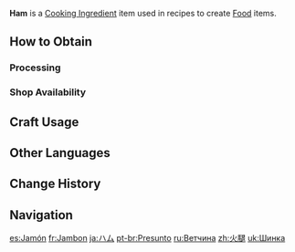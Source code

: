 {{Item Infobox
|id          = 110005
|image       = Item Ham.png
|type        = Cooking Ingredients
|invCategory = Materials
|description = Smoked leg meat. Even the thinnest slice is packed full of flavor.
|quality     = 2
|source1     = [[Processing]]
|source2     = {{Sold By}}
}}
'''Ham''' is a [[Cooking Ingredient]] item used in recipes to create [[Food]] items.

==How to Obtain==
===Processing===
{{Recipe
|type = Processing
|Raw Meat = 2
|Salt = 1
|time = 5
|sort = Raw Meat;Salt
}}

===Shop Availability===
{{Shop Availability}}

==Craft Usage==
{{Craft Usage}}

==Other Languages==
{{Other Languages|default_hidden = 1
|en      = Ham
|zhs     = 火腿
|zhs_rm  = Huǒtuǐ
|zht     = 火腿
|zht_rm  = Huǒtuǐ
|ja      = ハム
|ja_rm   = Hamu
|ko      = 햄
|ko_rm   = Haem
|es      = Jamón
|fr      = Jambon
|ru      = Ветчина
|th      = Ham
|vi      = Giăm Bông
|de      = Schinken
|id      = Ham
|pt      = Presunto
|tr      = Jambon
|it      = Prosciutto
}}

==Change History==
{{Change History|1.0}}

==Navigation==
{{Material Navbox|type=Crafting Materials}}

[[es:Jamón]]
[[fr:Jambon]]
[[ja:ハム]]
[[pt-br:Presunto]]
[[ru:Ветчина]]
[[zh:火腿]]
[[uk:Шинка]]